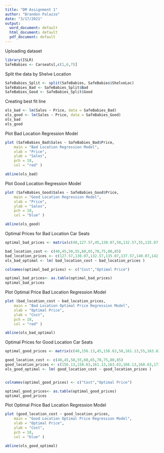 ---
title: "DM Assignment 1"
author: "Brandon Palazzo"
date: "3/17/2021"
output:
  word_document: default
  html_document: default
  pdf_document: default
---

Uploading dataset
```{r}
library(ISLR)
SafeBabies <- Carseats[,c(1,6,7)] 

```

Split the data by Shelve Location
```{r}

SafeBabies_Split <- split(SafeBabies, SafeBabies$ShelveLoc) 
SafeBabies_Bad <- SafeBabies_Split$Bad
SafeBabies_Good <- SafeBabies_Split$Good

```

Creating best fit line
```{r}
ols_bad <- lm(Sales ~ Price, data = SafeBabies_Bad)
ols_good <- lm(Sales ~ Price, data = SafeBabies_Good)
ols_bad
ols_good

```


Plot Bad Location Regression Model
```{r}
plot (SafeBabies_Bad$Sales ~ SafeBabies_Bad$Price,
    main = "Bad Location Regression Model",
    xlab = "Price",
    ylab = "Sales",
    pch = 18,
    col = "red" )

abline(ols_bad)


```

Plot Good Location Regression Model
```{r}
plot (SafeBabies_Good$Sales ~ SafeBabies_Good$Price,
    main = "Good Location Regression Model",
    xlab = "Price",
    ylab = "Sales",
    pch = 18,
    col = "blue" )

abline(ols_good)

```

Optimal Prices for Bad Location Car Seats
```{r}
optimal_bad_prices <- matrix(c(40,127.57,45,130.07,50,132.57,55,135.07,60,137.57,65,140.07,70,142.57,75,145.07,80,147.57,85,150.07 ),ncol=2,byrow=TRUE)

bad_location_cost <- c(40,45,50,55,60,65,70,75,80,85)
bad_location_prices <- c(127.57,130.07,132.57,135.07,137.57,140.07,142.57,145.07,147.57,150.07)
ols_bad_optimal <- lm( bad_location_cost ~ bad_location_prices )

colnames(optimal_bad_prices) <- c("Cost","Optimal Price")

optimal_bad_prices<- as.table(optimal_bad_prices)
optimal_bad_prices


```


Plot Optimal Price Bad Location Regression Model
```{r}
plot (bad_location_cost ~ bad_location_prices,
    main = "Bad Location Optimal Price Regression Model",
    xlab = "Optimal Price",
    ylab = "Cost",
    pch = 18,
    col = "red" )

abline(ols_bad_optimal)


```




Optimal Prices for Good Location Car Seats
```{r}
optimal_good_prices <- matrix(c(40,156.13,45,158.63,50,161.13,55,163.63,60,166.13,65,168.63,70,171.13,75,173.63,80,176.13,85,178.63 ),ncol=2,byrow=TRUE)

good_location_cost <- c(40,45,50,55,60,65,70,75,80,85)
good_location_prices <- c(156.13,158.63,161.13,163.63,166.13,168.63,171.13,173.63,176.13,178.63)
ols_good_optimal <- lm( good_location_cost ~ good_location_prices )


colnames(optimal_good_prices) <- c("Cost","Optimal Price")

optimal_good_prices<- as.table(optimal_good_prices)
optimal_good_prices


```


Plot Optimal Price Bad Location Regression Model
```{r}
plot (good_location_cost ~ good_location_prices,
    main = "Good Location Optimal Price Regression Model",
    xlab = "Optimal Price",
    ylab = "Cost",
    pch = 18,
    col = "blue" )

abline(ols_good_optimal)


```




















